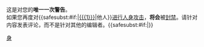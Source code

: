 {{{icon|[[File:Stop hand nuvola.svg|left|30px|link=]] }}}这是对您的'''唯一一次警告'''。<br>如果您再度对{{<includeonly>safesubst:</includeonly>#if:{{{1|}}}|[[{{{1}}}]]|他人}}[[Wikipedia:不要人身攻击|进行人身攻击]]，'''将会'''被[[Wikipedia:封禁方针|封禁]]。请针对内容发表评论，而不是针对其他的编辑者。{{<includeonly>safesubst:</includeonly>#if:{{{2|}}}|{{{2}}}}}<noinclude>
{{Templatesnotice|series = Uw-npa|max = 5}}
[[Category:用戶警告模板|身]]
</noinclude>